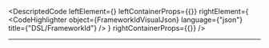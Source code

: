 
<DescriptedCode
  leftElement={<FrameworkIdDesc />}
  leftContainerProps={{}}
  rightElement={
    <CodeHighlighter
      object={FrameworkIdVisualJson}
      language={"json"}
      title={"DSL/FrameworkId"}
    />
  }
  rightContainerProps={{}}
/>

---
